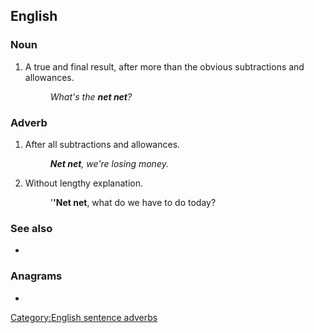 {{also|net-net}}
==English==

===Noun===
{{en-noun}}

# {{lb|en|business}} A true and final result, after more than the obvious subtractions and allowances.
#: ''What's the '''net net'''?''

===Adverb===
{{en-adv|-}}

# {{lb|en|business}} After all subtractions and allowances.
#: '''''Net net''', we're losing money.''
# {{lb|en|management}} Without lengthy explanation.
#: '''''Net net''', what do we have to do today?

===See also===
* {{l|en|get to the point}}

===Anagrams===
* {{anagrams|en|entent|tenent|tenten}}

[[Category:English sentence adverbs]]